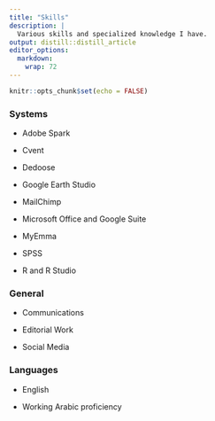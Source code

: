 ```yaml
---
title: "Skills"
description: |
  Various skills and specialized knowledge I have. 
output: distill::distill_article
editor_options: 
  markdown: 
    wrap: 72
---
```


```r
knitr::opts_chunk$set(echo = FALSE)
```

### Systems 

-   Adobe Spark

-   Cvent

-   Dedoose

-   Google Earth Studio

-   MailChimp

-   Microsoft Office and Google Suite

-   MyEmma

-   SPSS

-   R and R Studio

### General 

-   Communications

-   Editorial Work

-   Social Media

### Languages 

-   English

-   Working Arabic proficiency
